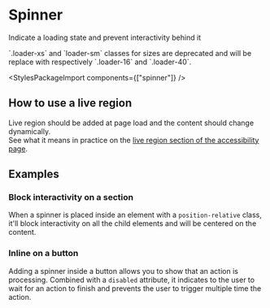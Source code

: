 
<Meta of={SpinnerStories} />

# Spinner

<p className="lead">Indicate a loading state and prevent interactivity behind it</p>

<div className="alert alert-warning">
  `.loader-xs` and `loader-sm` classes for sizes are deprecated and will be replace with respectively `.loader-16` and `.loader-40`.
</div>

<Canvas sourceState="shown" of={SpinnerStories.Default} />

<div className="hide-col-default">
  <Controls of={SpinnerStories.Default} />
</div>

<StylesPackageImport components={["spinner"]} />

## How to use a live region

Live region should be added at page load and the content should change dynamically.\
See what it means in practice on the [live region section of the accessibility page](/?path=/docs/46da78e8-e83b-4ca1-aaf6-bbc662efef14--docs#live-region).

## Examples

### Block interactivity on a section

When a spinner is placed inside an element with a `position-relative` class, it'll block interactivity on all the child elements and will be centered on the content.

<Canvas of={SpinnerStories.BlockSection} />

### Inline on a button

Adding a spinner inside a button allows you to show that an action is processing. Combined with a `disabled` attribute, it indicates to the user to wait for an action to finish and prevents the user to trigger multiple time the action.

<Canvas of={SpinnerStories.Inline} />
